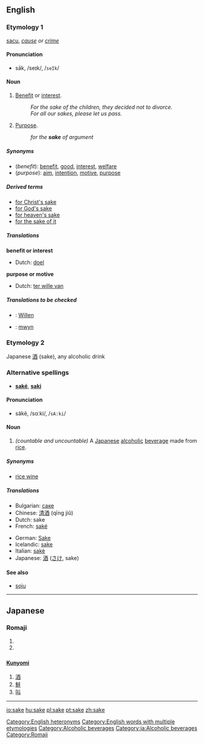 {{See|Sake}}
==English==

{{rank|wouldn\'t|success|instance|906|sake|justice|offer|promise}}

===Etymology 1===
{{OE.}} [[sacu]], ''[[cause]] or [[crime]]''

====Pronunciation====
*sāk, /seɪk/, /<tt>seIk</tt>/

====Noun====
{{en-noun|sake|sakes}}

#[[benefit|Benefit]] or [[interest]].
#:''For the sake of the children, they decided not to divorce.''
#:''For all our sakes, please let us pass.''
#[[purpose|Purpose]].
#:''for the '''sake''' of argument''

=====Synonyms=====
*(''benefit''): [[benefit]], [[good]], [[interest]], [[welfare]]
*(''purpose''): [[aim]], [[intention]], [[motive]], [[purpose]]

=====Derived terms=====
*[[for Christ's sake]]
*[[for God's sake]]
*[[for heaven's sake]]
*[[for the sake of it]]

=====Translations=====
'''benefit or interest'''
{{top}}
*Dutch: [[doel]] {{n}}
{{mid}}
{{bottom}}

'''purpose or motive'''
{{top}}
*Dutch: [[ter wille van]]
{{mid}}
{{bottom}}

=====Translations to be checked=====
<!--Remove this section once all of the translations below have been moved into the tables above.-->
{{checktrans}}

*{{ttbc|German}}: [[Willen]] {{m}} 
*{{ttbc|Welsh}}: [[mwyn]]

===Etymology 2===
Japanese [[酒]] (sake), any alcoholic drink

===Alternative spellings===
*'''[[saké]]''', '''[[saki]]'''

====Pronunciation====
*säkē, /sɑːki/, /<tt>sA:ki</tt>/

====Noun====
{{en-noun|sake|sakes}}
{{wikipedia}}
#''(countable and uncountable)'' A [[Japanese]] [[alcoholic]] [[beverage]] made from [[rice]].

=====Synonyms=====
*[[rice wine]]

=====Translations=====
{{top}}
*Bulgarian: [[саке]] {{n}}
*Chinese: [[清酒]] (qīng jiǔ)
*Dutch: sake {{m}}
*French: [[saké]] {{m}}
{{mid}}
*German: [[Sake]] {{m}}
*Icelandic: [[sake]]
*Italian: [[sakè]] {{m}}
*Japanese: [[酒]] ([[さけ]], sake)
{{bottom}}

====See also====
*[[soju]]

[[Category:English heteronyms]]
[[Category:English words with multiple etymologies]]
[[Category:Alcoholic beverages]]

----

==Japanese==
===Romaji===
{{romaji|さけ}}
# {{japdef|酒|sake, [[alcohol]]-based [[beverage]]}}
# {{japdef|鮭|salmon}}

==={{Kanji reading}}===
====[[Kunyomi]]====
# [[酒]]
# [[鮭]]
# [[叫]]


[[Category:ja:Alcoholic beverages]]
[[Category:Romaji]]

----

[[io:sake]]
[[hu:sake]]
[[pl:sake]]
[[pt:sake]]
[[zh:sake]]